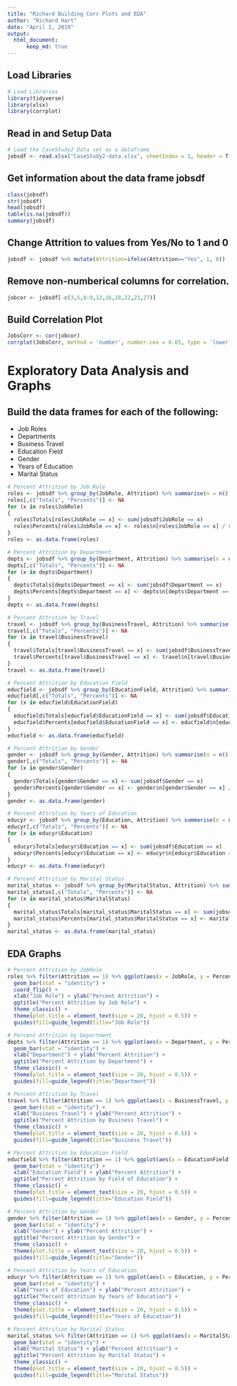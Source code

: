 ```yaml
---
title: "Richard Building Corr Plots and EDA"
author: "Richard Hart"
date: "April 1, 2019"
output: 
  html_document:
      keep_md: true
---
```


## Load Libraries
```r
# Load Libraries
library(tidyverse)
library(xlsx)
library(corrplot)
```

## Read in and Setup Data
```r
# Load the CaseStudy2 Data set as a dataframe
jobsdf <- read.xlsx("CaseStudy2-data.xlsx", sheetIndex = 1, header = T)
```


## Get information about the data frame jobsdf
```r
class(jobsdf)
str(jobsdf)
head(jobsdf)
table(is.na(jobsdf))
summary(jobsdf)
```

## Change Attrition to values from Yes/No to 1 and 0
```r
jobsdf <- jobsdf %>% mutate(Attrition=ifelse(Attrition=="Yes", 1, 0))
```

## Remove non-numberical columns for correlation.
```r
jobcor <- jobsdf[-c(3,5,8:9,12,16,18,22,23,27)]
```

## Build Correlation Plot
```r
JobsCorr <- cor(jobcor)
corrplot(JobsCorr, method = 'number', number.cex = 0.65, type = 'lower')
```

# Exploratory Data Analysis and Graphs

## Build the data frames for each of the following:

* Job Roles
* Departments
* Business Travel 
* Education Field
* Gender
* Years of Education
* Marital Status

```r
# Percent Attrition by Job Role
roles <- jobsdf %>% group_by(JobRole, Attrition) %>% summarise(n = n())
roles[,c("Totals", "Percents")] <- NA
for (x in roles$JobRole)
{
  roles$Totals[roles$JobRole == x] <- sum(jobsdf$JobRole == x)
  roles$Percents[roles$JobRole == x] <- roles$n[roles$JobRole == x] / roles$Totals[roles$JobRole == x] * 100
}
roles <- as.data.frame(roles)

# Percent Attrition by Department
depts <- jobsdf %>% group_by(Department, Attrition) %>% summarise(n = n())
depts[,c("Totals", "Percents")] <- NA
for (x in depts$Department)
{
  depts$Totals[depts$Department == x] <- sum(jobsdf$Department == x)
  depts$Percents[depts$Department == x] <- depts$n[depts$Department == x] / depts$Totals[depts$Department == x] * 100
}
depts <- as.data.frame(depts)

# Percent Attrition by Travel
travel <- jobsdf %>% group_by(BusinessTravel, Attrition) %>% summarise(n = n())
travel[,c("Totals", "Percents")] <- NA
for (x in travel$BusinessTravel)
{
  travel$Totals[travel$BusinessTravel == x] <- sum(jobsdf$BusinessTravel == x )
  travel$Percents[travel$BusinessTravel == x] <- travel$n[travel$BusinessTravel == x] / travel$Totals[travel$BusinessTravel == x] * 100
}
travel <- as.data.frame(travel)

# Percent Attrition by Education Field
educfield <- jobsdf %>% group_by(EducationField, Attrition) %>% summarise(n = n())
educfield[,c("Totals", "Percents")] <- NA
for (x in educfield$EducationField)
{
  educfield$Totals[educfield$EducationField == x] <- sum(jobsdf$EducationField == x)
  educfield$Percents[educfield$EducationField == x] <- educfield$n[educfield$EducationField == x] / educfield$Totals[educfield$EducationField == x] * 100
}
educfield <- as.data.frame(educfield)

# Percent Attrition by Gender
gender <- jobsdf %>% group_by(Gender, Attrition) %>% summarise(n = n())
gender[,c("Totals", "Percents")] <- NA
for (x in gender$Gender)
{
  gender$Totals[gender$Gender == x] <- sum(jobsdf$Gender == x)
  gender$Percents[gender$Gender == x] <- gender$n[gender$Gender == x] / gender$Totals[gender$Gender == x] * 100
}
gender <- as.data.frame(gender)

# Percent Attrition by Years of Education
educyr <- jobsdf %>% group_by(Education, Attrition) %>% summarise(n = n())
educyr[,c("Totals", "Percents")] <- NA
for (x in educyr$Education)
{
  educyr$Totals[educyr$Education == x] <- sum(jobsdf$Education == x)
  educyr$Percents[educyr$Education == x] <- educyr$n[educyr$Education == x] / educyr$Totals[educyr$Education == x] * 100
}
educyr <- as.data.frame(educyr)

# Percent Attrition by Marital Status
marital_status <- jobsdf %>% group_by(MaritalStatus, Attrition) %>% summarise(n = n())
marital_status[,c("Totals", "Percents")] <- NA
for (x in marital_status$MaritalStatus)
{
  marital_status$Totals[marital_status$MaritalStatus == x] <- sum(jobsdf$MaritalStatus == x)
  marital_status$Percents[marital_status$MaritalStatus == x] <- marital_status$n[marital_status$MaritalStatus == x] / marital_status$Totals[marital_status$MaritalStatus == x] * 100
}
marital_status <- as.data.frame(marital_status)
```

## EDA Graphs
```r
# Percent Attrition by JobRole
roles %>% filter(Attrition == 1) %>% ggplot(aes(x = JobRole, y = Percents, fill=JobRole)) + 
  geom_bar(stat = "identity") + 
  coord_flip() + 
  xlab("Job Role") + ylab("Percent Attrition") +
  ggtitle("Percent Attrition by Job Role") +
  theme_classic() +
  theme(plot.title = element_text(size = 20, hjust = 0.5)) +
  guides(fill=guide_legend(title="Job Role"))

# Percent Attrition by Department
depts %>% filter(Attrition == 1) %>% ggplot(aes(x = Department, y = Percents, fill=Department)) + 
  geom_bar(stat = "identity") + 
  xlab("Department") + ylab("Percent Attrition") +
  ggtitle("Percent Attrition by Department") +
  theme_classic() +
  theme(plot.title = element_text(size = 20, hjust = 0.5)) +
  guides(fill=guide_legend(title="Department"))

# Percent Attrition by Travel
travel %>% filter(Attrition == 1) %>% ggplot(aes(x = BusinessTravel, y = Percents, fill=BusinessTravel)) + 
  geom_bar(stat = "identity") + 
  xlab("Business Travel") + ylab("Percent Attrition") +
  ggtitle("Percent Attrition by Business Travel") +
  theme_classic() +
  theme(plot.title = element_text(size = 20, hjust = 0.5)) +
  guides(fill=guide_legend(title="Business Travel"))

# Percent Attrition by Education Field
educfield %>% filter(Attrition == 1) %>% ggplot(aes(x = EducationField, y = Percents, fill=EducationField)) + 
  geom_bar(stat = "identity") + 
  xlab("Education Field") + ylab("Percent Attrition") +
  ggtitle("Percent Attrition by Field of Education") +
  theme_classic() +
  theme(plot.title = element_text(size = 20, hjust = 0.5)) +
  guides(fill=guide_legend(title="Education Field"))

# Percent Attrition by Gender
gender %>% filter(Attrition == 1) %>% ggplot(aes(x = Gender, y = Percents, fill=Gender)) + 
  geom_bar(stat = "identity") + 
  xlab("Gender") + ylab("Percent Attrition") +
  ggtitle("Percent Attrition by Gender") +
  theme_classic() +
  theme(plot.title = element_text(size = 20, hjust = 0.5)) +
  guides(fill=guide_legend(title="Gender"))

# Percent Attrition by Years of Education
educyr %>% filter(Attrition == 1) %>% ggplot(aes(x = Education, y = Percents, fill=Education)) + 
  geom_bar(stat = "identity") + 
  xlab("Years of Education") + ylab("Percent Attrition") +
  ggtitle("Percent Attrition by Years of Education") +
  theme_classic() +
  theme(plot.title = element_text(size = 20, hjust = 0.5)) +
  guides(fill=guide_legend(title="Years of Education"))

# Percent Attrition by Marital Status
marital_status %>% filter(Attrition == 1) %>% ggplot(aes(x = MaritalStatus, y = Percents, fill=MaritalStatus)) + 
  geom_bar(stat = "identity") + 
  xlab("Marital Status") + ylab("Percent Attrition") +
  ggtitle("Percent Attrition by Marital Status") +
  theme_classic() +
  theme(plot.title = element_text(size = 20, hjust = 0.5)) +
  guides(fill=guide_legend(title="Marital Status"))
```